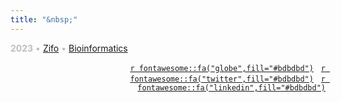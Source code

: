 ```yaml
---
title: "&nbsp;"
---
```


<footer class="footer">
<div class="container footer-container">
<div class="row">

<div class="col-sm-8" style="text-align:left;vertical-align:middle;">
<p class="small" style="color:#bdbdbd;">
<b>2023</b> • [Zifo](https://www.zifornd.com) • [Bioinformatics](https://www.zifornd.com/category/omics-bioinformatics)
</p>
</div>

<div class="col-sm-4" style="text-align:right;vertical-align:middle;">
<p style="color:#bdbdbd;">
<span>
<span class="footericon" style="padding-right:4px; padding-left:4px">
<a href="https://www.zifornd.com">`r fontawesome::fa("globe",fill="#bdbdbd")`</a>
</span>
<span class="footericon" style="padding-right:4px; padding-left:4px">
<a href="https://twitter.com/zifornd">`r fontawesome::fa("twitter",fill="#bdbdbd")`</a>
</span>
<span class="footericon" style="padding-left:4px">
<a href="https://www.linkedin.com/company/zifo-technologies">`r fontawesome::fa("linkedin",fill="#bdbdbd")`</a>
</span>
</span>
</p>
</div>

</div>
</div>
</footer>
